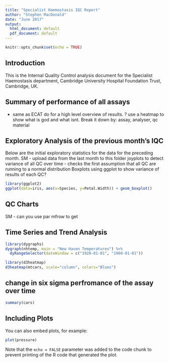 ```yaml
---
title: "Specialist Haemostasis IQC Report"
author: "Stephen MacDonald"
date: "June 2017"
output:
  html_document: default
  pdf_document: default
---
```


```r
knitr::opts_chunk$set(echo = TRUE)
```

## Introduction

This is the Internal Quality Control analysis document for the Specialist Haemostasis department, Cambridge University Hospital Foundation Trust, Cambridge, UK.

## Summary of performance of all assays 

- same as ECAT do for a high level overview of results. ? use a heatmap to show what is god and what isnt. Break it down by:
assay, analyser, qc material

## Exploratory Analysis of the previous month's IQC

Below are the initial exploratory statistics for the data for the preceding month.
SM - upload data from the last month to this folder
joyplots to detect variance of all QC over time - checks the first assumption that all QC are running to a normal distribution
Boxplots using ggplot to show variance of results of each QC?
```r
library(ggplot2)
ggplot(data=iris, aes(x=Species, y=Petal.Width)) + geom_boxplot()
```


## QC Charts
SM - can you use par mfrow to get 

## Time Series and Trend Analysis
```r
library(dygraphs)
dygraph(nhtemp, main = "New Haven Temperatures") %>% 
  dyRangeSelector(dateWindow = c("1920-01-01", "1960-01-01"))
```

```r
library(d3heatmap)
d3heatmap(mtcars, scale="column", colors="Blues")
```



## change in six sigma perfromance of the assay over time


```r
summary(cars)
```

## Including Plots


You can also embed plots, for example:

```r
plot(pressure)
```

Note that the `echo = FALSE` parameter was added to the code chunk to prevent printing of the R code that generated the plot.
